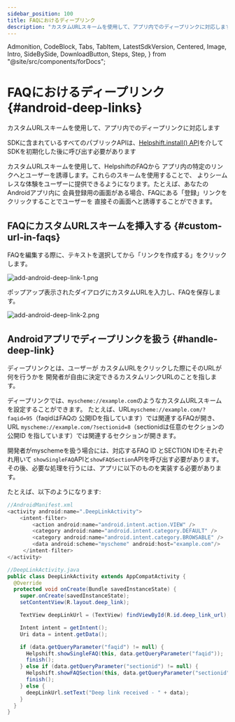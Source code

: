 ```yaml
---
sidebar_position: 100
title: FAQにおけるディープリンク
description: "カスタムURLスキームを使用して、アプリ内でのディープリンクに対応します。"
---
```


  Admonition,
  CodeBlock,
  Tabs,
  TabItem,
  LatestSdkVersion,
  Centered,
  Image,
  Intro,
  SideBySide,
  DownloadButton,
  Steps,
  Step,
} from "@site/src/components/forDocs";

# FAQにおけるディープリンク {#android-deep-links}

<Intro>

カスタムURLスキームを使用して、アプリ内でのディープリンクに対応します

</Intro>

<Admonition type="info" title="注意">

SDKに含まれているすべてのパブリックAPIは、[Helpshift.install() API](/sdkx_android/getting-started#start-using)を介してSDKを初期化した後に呼び出す必要があります

</Admonition>

カスタムURLスキームを使用して、HelpshiftのFAQから
アプリ内の特定のリンクへとユーザーを誘導します。これらのスキームを使用することで、
よりシームレスな体験をユーザーに提供できるようになります。たとえば、あなたのAndroidアプリ内に
会員登録用の画面がある場合、FAQにある「登録」リンクをクリックすることでユーザーを
直接その画面へと誘導することができます。

## FAQにカスタムURLスキームを挿入する {#custom-url-in-faqs}

FAQを編集する際に、テキストを選択してから「リンクを作成する」をクリックします。

<Image
  src="/static/books/android/add-android-deep-link-1.png"
  width="half"
  alt="add-android-deep-link-1.png"
/>

ポップアップ表示されたダイアログにカスタムURLを入力し、FAQを保存します。

<Image
  src="/static/books/android/add-android-deep-link-2.png"
  width="half"
  alt="add-android-deep-link-2.png"
/>

## Androidアプリでディープリンクを扱う {#handle-deep-link}

ディープリンクとは、ユーザーが
カスタムURLをクリックした際にそのURLが何を行うかを
開発者が自由に決定できるカスタムリンクURLのことを指します。

ディープリンクでは、`myscheme://example.com`のようなカスタムURLスキームを設定することができます。
たとえば、URL`myscheme://example.com/?faqid=95`（faqidはFAQの
公開IDを指しています）では関連するFAQが開き、URL
`myscheme://example.com/?sectionid=8`（sectionidは任意のセクションの公開ID
を指しています）では関連するセクションが開きます。

開発者がmyschemeを扱う場合には、対応するFAQ ID
とSECTION IDをそれぞれ用いて
`showSingleFAQ`APIと`showFAQSection`APIを呼び出す必要があります。
その後、必要な処理を行うには、アプリに以下のものを実装する必要があります。

たとえば、以下のようになります:

```java
//AndroidManifest.xml
<activity android:name=".DeepLinkActivity">
    <intent-filter>
        <action android:name="android.intent.action.VIEW" />
        <category android:name="android.intent.category.DEFAULT" />
        <category android:name="android.intent.category.BROWSABLE" />
        <data android:scheme="myscheme" android:host="example.com"/>
     </intent-filter>
</activity>
```

```java
//DeepLinkActivity.java
public class DeepLinkActivity extends AppCompatActivity {
  @Override
  protected void onCreate(Bundle savedInstanceState) {
    super.onCreate(savedInstanceState);
    setContentView(R.layout.deep_link);

    TextView deepLinkUrl = (TextView) findViewById(R.id.deep_link_url);

    Intent intent = getIntent();
    Uri data = intent.getData();

    if (data.getQueryParameter("faqid") != null) {
      Helpshift.showSingleFAQ(this, data.getQueryParameter("faqid"));
      finish();
    } else if (data.getQueryParameter("sectionid") != null) {
      Helpshift.showFAQSection(this, data.getQueryParameter("sectionid"));
      finish();
    } else {
      deepLinkUrl.setText("Deep link received - " + data);
    }
  }
}
```
